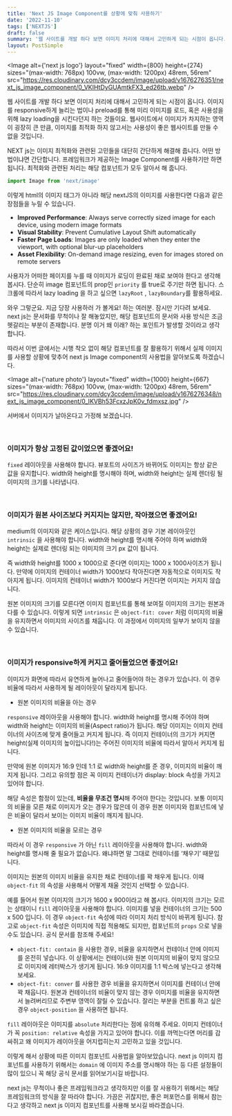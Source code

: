 ```yaml
---
title: 'Next JS Image Component를 상황에 맞춰 사용하기'
date: '2022-11-10'
tags: ['NEXTJS']
draft: false
summary: '웹 사이트를 개발 하다 보면 이미지 처리에 대해서 고민하게 되는 시점이 옵니다. 이미지를 responsive하게 늘리는 법이나 preload를 통해 미리 이미지를 로드, 혹은 사용성을 위해 lazy loading을 시킨다던지 하는 것들이요. 웹사이트에서 이미지가 차지하는 영역이 굉장히 큰 만큼, 이미지를 최적화 하지 않고서는 사용성이 좋은 웹사이트를 만들 수 없을 것입니다.'
layout: PostSimple
---
```


<Image
  alt={'next js logo'}
  layout="fixed"
  width={800}
  height={274}
  sizes="(max-width: 768px) 100vw,
                (max-width: 1200px) 48rem,
                56rem"
  src="https://res.cloudinary.com/dcy3ccdem/image/upload/v1676276351/next_js_image_component/0_VKIHtDyGUAmtkFX3_ed26tb.webp"
/>

웹 사이트를 개발 하다 보면 이미지 처리에 대해서 고민하게 되는 시점이 옵니다. 이미지를 responsive하게 늘리는 법이나 preload를 통해 미리 이미지를 로드, 혹은 사용성을 위해 lazy loading을 시킨다던지 하는 것들이요. 웹사이트에서 이미지가 차지하는 영역이 굉장히 큰 만큼, 이미지를 최적화 하지 않고서는 사용성이 좋은 웹사이트를 만들 수 없을 것입니다.

NEXT js는 이미지 최적화와 관련된 고민들을 대단히 간단하게 해결해 줍니다. 어떤 방법이냐면 간단합니다. 프레임워크가 제공하는 Image Component를 사용하기만 하면 됩니다. 최적화와 관련된 처리는 해당 컴포넌트가 모두 알아서 해 줍니다.

```js
import Image from 'next/image'
```

이렇게 html의 이미지 태그가 아니라 해당 nextJS의 이미지를 사용한다면 다음과 같은 장점들을 누릴 수 있습니다.

- **Improved Performance**: Always serve correctly sized image for each device, using modern image formats
- **Visual Stability**: Prevent Cumulative Layout Shift automatically
- **Faster Page Loads**: Images are only loaded when they enter the viewport, with optional blur-up placeholders
- **Asset Flexibility**: On-demand image resizing, even for images stored on remote servers

사용자가 어떠한 페이지를 누를 때 이미지가 로딩이 완료된 채로 보여야 한다고 생각해 봅시다. 단순히 image 컴포넌트의 prop인 `priority` 를 true로 주기만 하면 됩니다. 스크롤에 따라서 lazy loading 을 하고 싶으면 `lazyRoot` , `lazyBoundary`를 활용하세요.

와우 그렇군요. 지금 당장 사용하러 가 볼게요! 하는 여러분. 잠시만 기다려 보세요. next js는 문서화를 무척이나 잘 해놓았지만, 해당 컴포넌트의 문서와 사용 방식은 조금 헷갈리는 부분이 존재합니다. 분명 이거 왜 이래? 하는 포인트가 발생할 것이라고 생각합니다.

따라서 이번 글에서는 시행 착오 없이 해당 컴포넌트를 잘 활용하기 위해서 실제 이미지를 사용할 상황에 맞추어 next js Image component의 사용법을 알아보도록 하겠습니다.

<Image
  alt={'nature photo'}
  layout="fixed"
  width={1000}
  height={667}
  sizes="(max-width: 768px) 100vw,
                (max-width: 1200px) 48rem,
                56rem"
  src="https://res.cloudinary.com/dcy3ccdem/image/upload/v1676276348/next_js_image_component/0_IKVBh53FcxzJpK0v_fdmxsz.jpg"
/>

서버에서 이미지가 날아온다고 가정해 보겠습니다.

<br />

### 이미지가 항상 고정된 값이었으면 좋겠어요!

`fixed` 레이아웃을 사용해야 합니다. 뷰포트의 사이즈가 바뀌어도 이미지는 항상 같은 값을 유지합니다. width와 height를 명시해야 하며, width와 height는 실제 렌더링 될 이미지의 크기를 나타냅니다.

<br />

### 이미지가 원본 사이즈보다 커지지는 않지만, 작아졌으면 좋겠어요!

medium의 이미지와 같은 케이스입니다. 해당 상황의 경우 기본 레이아웃인 `intrinsic` 을 사용해야 합니다. width와 height를 명시해 주어야 하며 width와 height는 실제로 렌더링 되는 이미지의 크기 px 값이 됩니다.

즉 width와 height를 1000 x 1000으로 준다면 이미지는 1000 x 1000사이즈가 됩니다. 만약에 이미지의 컨테이너 width가 1000보다 작아진다면 자동적으로 이미지도 작아지게 됩니다. 이미지의 컨테이너 width가 1000보다 커진다면 이미지는 커지지 않습니다.

원본 이미지의 크기를 모른다면 이미지 컴포넌트를 통해 보여질 이미지의 크기는 원본과 다를 수 있습니다. 이렇게 되면 `intrinsic` 은 `object-fit: cover` 처럼 이미지의 비율을 유지하면서 이미지의 사이즈를 채웁니다. 이 과정에서 이미지의 일부가 보이지 않을 수 있습니다.

<br />

### 이미지가 responsive하게 커지고 줄어들었으면 좋겠어요!

이미지가 화면에 따라서 유연하게 늘어나고 줄어들어야 하는 경우가 있습니다. 이 경우 비율에 따라서 사용하게 될 레이아웃이 달라지게 됩니다.

- 원본 이미지의 비율을 아는 경우

`responsive` 레이아웃을 사용해야 합니다. width와 height를 명시해 주어야 하며 width와 height는 이미지의 비율(Aspect ratio)가 됩니다. 해당 이미지는 이미지 컨테이너의 사이즈에 맞게 줄어들고 커지게 됩니다. 즉 이미지 컨테이너의 크기가 커지면 height(실제 이미지의 높이입니다!)는 주어진 이미지의 비율에 따라서 알아서 커지게 됩니다.

만약에 원본 이미지가 16:9 인데 1:1 로 width와 height를 준 경우, 이미지의 비율이 깨지게 됩니다. 그리고 유의할 점은 꼭 이미지 컨테이너가 display: block 속성을 가지고 있어야 합니다.

해당 속성은 함정이 있는데, **비율을 무조건 명시**해 주어야 한다는 것입니다. 보통 이미지의 비율을 모른 채로 이미지가 오는 경우가 많은데 이 경우 원본 이미지와 컴포넌트에 넣은 비율이 달라서 보이는 이미지 비율이 깨지게 됩니다.

- 원본 이미지의 비율을 모르는 경우

따라서 이 경우 `responsive` 가 아닌 `fill` 레이아웃을 사용해야 합니다. width와 height를 명시해 줄 필요가 없습니다. 왜냐하면 말 그대로 컨테이너를 ‘채우기’ 때문입니다.

이미지는 원본의 이미지 비율을 유지한 채로 컨테이너를 꽉 채우게 됩니다. 이때 `object-fit` 의 속성을 사용해서 어떻게 채울 것인지 선택할 수 있습니다.

예를 들어서 원본 이미지의 크기가 1600 x 900이라고 해 봅시다. 이미지의 크기는 모르는 상태이니 `fill` 레이아웃을 사용해야 합니다. 이미지를 넣을 컨테이너의 크기는 500 x 500 입니다. 이 경우 `object-fit` 속성에 따라 이미지 처리 방식이 바뀌게 됩니다. 참고로 `object-fit` 속성은 이미지에 직접 적용해도 되지만, 컴포넌트의 `props` 으로 넣을 수도 있습니다. 공식 문서를 참조해 주세요!

- `object-fit: contain` 을 사용한 경우, 비율을 유지하면서 컨테이너 안에 이미지를 온전히 넣습니다. 이 상황에서는 컨테이너와 원본 이미지의 비율이 맞지 않으므로 이미지에 레터박스가 생기게 됩니다. 16:9 이미지를 1:1 박스에 넣는다고 생각해 보세요.
- `object-fit: conver` 를 사용한 경우 비율을 유지하면서 이미지를 컨테이너 안에 꽉 채웁니다. 원본과 컨테이너의 비율이 맞지 않는 경우 이미지를 비율을 유지하면서 늘려버리므로 주변부 영역이 잘릴 수 있습니다. 잘리는 부분을 컨트롤 하고 싶은 경우 `object-position` 을 사용하면 됩니다.

`fill` 레이아웃은 이미지를 `absolute` 처리한다는 점에 유의해 주세요. 이미지 컨테이너가 꼭 `position: relative` 속성을 가지고 있어야 합니다. 이를 까먹는다면 머리를 감싸쥐고 왜 이미지가 레이아웃을 어지럽히는지 고민하고 있을 것입니다.

이렇게 해서 상황에 따른 이미지 컴포넌트 사용법을 알아보았습니다. next js 이미지 컴포넌트를 사용하기 위해서는 `domain` 에 이미지 주소를 명시해야 하는 등 다른 설정들이 많이 있으니 꼭 해당 공식 문서를 읽어보기시길 바랍니다.

next js는 무척이나 좋은 프레임워크라고 생각하지만 이를 잘 사용하기 위해서는 해당 프레임워크의 방식을 잘 따라야 합니다. 가끔은 귀찮지만, 좋은 퍼포먼스를 위해서 참는다고 생각하고 next js 이미지 컴포넌트를 사용해 보시길 바라겠습니다.
